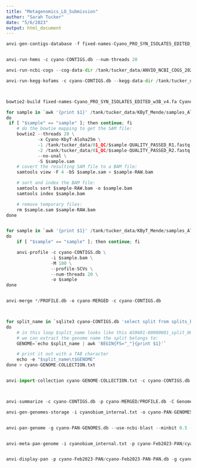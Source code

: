 ```yaml
---
title: "Metagenomics_LO_Submission"
author: "Sarah Tucker"
date: "5/6/2023"
output: html_document
---
```

```python


anvi-gen-contigs-database -f fixed-names-Cyano_PRO_SYN_ISOLATES_EDITED_w3B_v4.fa -o cyano-CONTIGS.db -n "Cyano isolate genomes" -T 20


anvi-run-hmms -c cyano-CONTIGS.db --num-threads 20

anvi-run-ncbi-cogs --cog-data-dir /tank/tucker_data/ANVIO_NCBI_COGS_2020 -c cyano-CONTIGS.db --num-threads 20

anvi-run-kegg-kofams -c cyano-CONTIGS.db --kegg-data-dir /tank/tucker_data/KEGG -T 20



bowtie2-build fixed-names-Cyano_PRO_SYN_ISOLATES_EDITED_w3B_v4.fa Cyano-KbyT-Aloha25m --threads 20

for sample in `awk '{print $1}' /tank/tucker_data/KByT_Mende/samples_Aloha_KByT_mende_v2.txt`
do
 if [ "$sample" == "sample" ]; then continue; fi
    # do the bowtie mapping to get the SAM file:
    bowtie2 --threads 20 \
            -x Cyano-KbyT-Aloha25m \
            -1 /tank/tucker_data/01_QC/$sample-QUALITY_PASSED_R1.fastq.gz \
            -2 /tank/tucker_data/01_QC/$sample-QUALITY_PASSED_R2.fastq.gz \
            --no-unal \
            -S $sample.sam
    # covert the resulting SAM file to a BAM file:
    samtools view -F 4 -bS $sample.sam > $sample-RAW.bam

    # sort and index the BAM file:
    samtools sort $sample-RAW.bam -o $sample.bam
    samtools index $sample.bam

    # remove temporary files:
    rm $sample.sam $sample-RAW.bam
done


for sample in `awk '{print $1}' /tank/tucker_data/KByT_Mende/samples_Aloha_KByT_mende_v2.txt`
do
    if [ "$sample" == "sample" ]; then continue; fi

    anvi-profile -c cyano-CONTIGS.db \
                 -i $sample.bam \
                 -M 100 \
                 --profile-SCVs \
                 --num-threads 20 \
                 -o $sample
done


anvi-merge */PROFILE.db -o cyano-MERGED -c cyano-CONTIGS.db



for split_name in `sqlite3 cyano-CONTIGS.db 'select split from splits_basic_info;'`
do
    # in this loop $split_name looks like this AS9601-00000001_split_00001, form which
    # we can extract the genome name the split belongs to:
    GENOME=`echo $split_name | awk 'BEGIN{FS="_"}{print $1}'`

    # print it out with a TAB character
    echo -e "$split_name\t$GENOME"
done > cyano-GENOME-COLLECTION.txt


anvi-import-collection cyano-GENOME-COLLECTION.txt -c cyano-CONTIGS.db -p cyano-MERGED/PROFILE.db -C Genomes



anvi-summarize -c cyano-CONTIGS.db -p cyano-MERGED/PROFILE.db -C Genomes --init-gene-coverages -o cyano-Feb2023-SUMMARY

anvi-gen-genomes-storage -i cyanobium_internal.txt -o cyano-PAN-GENOMES.db


anvi-pan-genome -g cyano-PAN-GENOMES.db --use-ncbi-blast --minbit 0.5 --mcl-inflation 2 --project-name cyano-Feb2023-PAN --num-threads 20


anvi-meta-pan-genome -i cyanobium_internal.txt -p cyano-Feb2023-PAN/cyano-Feb2023-PAN-PAN.db -g cyano-PAN-GENOMES.db --fraction-of-median-coverage 0.25


anvi-display-pan -p cyano-Feb2023-PAN/cyano-Feb2023-PAN-PAN.db -g cyano-PAN-GENOMES.db


```


